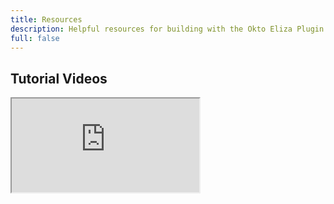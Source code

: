 ```yaml
---
title: Resources
description: Helpful resources for building with the Okto Eliza Plugin
full: false
---
```



## Tutorial Videos

<div className="grid md:grid-cols-2 gap-6 my-6">
  <div className="bg-white dark:bg-[#1a1a1e] rounded-lg shadow-sm border border-gray-200 dark:border-[#2b2b2c] p-4">
    <div className="aspect-video mb-4">
      <iframe
        className="w-full h-full rounded-md"
        src="https://www.youtube.com/embed/6PZVwNTl5hI"
        title="How to Build a Social AI Agent in 15 minutes"
        allow="accelerometer; autoplay; clipboard-write; encrypted-media; gyroscope; picture-in-picture"
        allowFullScreen
      />
    </div>
    <h3 className="text-lg font-semibold mb-2">Build a Social AI Agent in 15 Minutes</h3>
    <div className="text-gray-600 dark:text-gray-400">
      Learn how to create an AI agent with X (Twitter), Telegram, and onchain capabilities.
    </div>
  </div>
  <div className="bg-white dark:bg-[#1a1a1e] rounded-lg shadow-sm border border-gray-200 dark:border-[#2b2b2c] p-4">
    <div className="aspect-video mb-4">
      <iframe
        className="w-full h-full rounded-md"
        src="https://www.youtube.com/embed/aSkM1KlxXfk"
        title="AI Agent Demo"
        allow="accelerometer; autoplay; clipboard-write; encrypted-media; gyroscope; picture-in-picture"
        allowFullScreen
      />
    </div>
    <h3 className="text-lg font-semibold mb-2">AI Agent Demo</h3>
    <div className="text-gray-600 dark:text-gray-400">
      Watch a demo exploring AI agents and their capabilities in Web3 environments.
    </div>
  </div>
</div>

## Additional Resources

<div className="grid md:grid-cols-3 gap-4 my-6">
  <a 
    href="https://github.com/okto-hq/okto-eliza-ai-agent-example"
    target="_blank"
    rel="noopener noreferrer"
    className="no-underline bg-white dark:bg-[#1a1a1e] rounded-lg shadow-sm border border-gray-200 dark:border-[#2b2b2c] p-4 hover:border-blue-500 dark:hover:border-blue-400 transition-colors"
  >
    <div className="flex items-center gap-3 mb-2">
      <FaGithub className="text-xl" />
      <h3 className="text-lg font-semibold m-0">Sample Agent</h3>
    </div>
    <div className="text-gray-600 dark:text-gray-400 m-0">
      Example implementation using the Okto Eliza Plugin with complete setup and customization options.
    </div>
  </a>

  <a 
    href="https://elizaos.github.io/eliza/docs/core/overview/"
    target="_blank"
    rel="noopener noreferrer"
    className="no-underline bg-white dark:bg-[#1a1a1e] rounded-lg shadow-sm border border-gray-200 dark:border-[#2b2b2c] p-4 hover:border-blue-500 dark:hover:border-blue-400 transition-colors"
  >
    <div className="flex items-center gap-3 mb-2">
      <FaBook className="text-xl" />
      <h3 className="text-lg font-semibold m-0">Eliza Docs</h3>
    </div>
    <div className="text-gray-600 dark:text-gray-400 m-0">
      Official Eliza framework documentation covering core concepts, plugins, and advanced features.
    </div>
  </a>

  <a 
    href="https://github.com/okto-hq/eliza-plugin"
    target="_blank"
    rel="noopener noreferrer"
    className="no-underline bg-white dark:bg-[#1a1a1e] rounded-lg shadow-sm border border-gray-200 dark:border-[#2b2b2c] p-4 hover:border-blue-500 dark:hover:border-blue-400 transition-colors"
  >
    <div className="flex items-center gap-3 mb-2">
      <FaGithub className="text-xl" />
      <h3 className="text-lg font-semibold m-0">Plugin Source</h3>
    </div>
    <div className="text-gray-600 dark:text-gray-400 m-0">
      Okto Eliza Plugin source code on GitHub. Explore the implementation or contribute.
    </div>
  </a>
</div>

<Callout type="info" emoji="💡">
Need help or have questions? Join our <ExternalLink href="https://discord.com/invite/okto-916349620383252511">Discord community</ExternalLink> for support and discussions!
</Callout>





